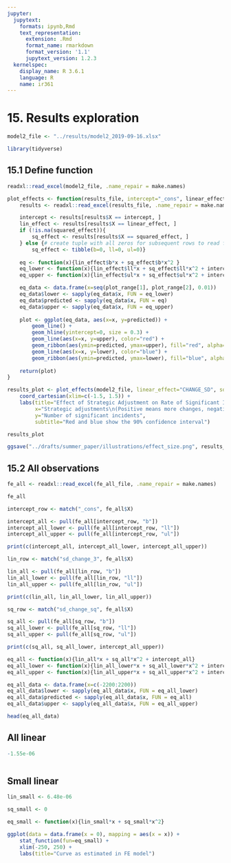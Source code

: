 ```yaml
---
jupyter:
  jupytext:
    formats: ipynb,Rmd
    text_representation:
      extension: .Rmd
      format_name: rmarkdown
      format_version: '1.1'
      jupytext_version: 1.2.3
  kernelspec:
    display_name: R 3.6.1
    language: R
    name: ir361
---
```


# 15. Results exploration

```r
model2_file <- "../results/model2_2019-09-16.xlsx"
```

```r
library(tidyverse)
```

## 15.1 Define function 

```r
readxl::read_excel(model2_file, .name_repair = make.names)
```

```r
plot_effects <- function(results_file, intercept="_cons", linear_effect, plot_range, squared_effect=NA){
    results <- readxl::read_excel(results_file, .name_repair = make.names)

    intercept <- results[results$X == intercept, ]
    lin_effect <- results[results$X == linear_effect, ]
    if (!is.na(squared_effect)){
        sq_effect <- results[results$X == squared_effect, ]
    } else {# create tuple with all zeros for subsequent rows to read from
        sq_effect <- tibble(b=0, ll=0, ul=0)}
    
    eq <- function(x){lin_effect$b*x + sq_effect$b*x^2 }
    eq_lower <- function(x){lin_effect$ll*x + sq_effect$ll*x^2 + intercept$ll - intercept$b}
    eq_upper <- function(x){lin_effect$ul*x + sq_effect$ul*x^2 + intercept$ul - intercept$b}

    eq_data <- data.frame(x=seq(plot_range[1], plot_range[2], 0.01))
    eq_data$lower <- sapply(eq_data$x, FUN = eq_lower)
    eq_data$predicted <- sapply(eq_data$x, FUN = eq)
    eq_data$upper <- sapply(eq_data$x, FUN = eq_upper)
    
    plot <- ggplot(eq_data, aes(x=x, y=predicted)) +
        geom_line() +
        geom_hline(yintercept=0, size = 0.3) +
        geom_line(aes(x=x, y=upper), color="red") +
        geom_ribbon(aes(ymin=predicted, ymax=upper), fill="red", alpha=0.3) + 
        geom_line(aes(x=x, y=lower), color="blue") +
        geom_ribbon(aes(ymin=predicted, ymax=lower), fill="blue", alpha=0.3)
    
    return(plot)
}
```

```r
results_plot <- plot_effects(model2_file, linear_effect="CHANGE_SD", squared_effect= "CHANGE_SD_SQ", plot_range = c(-2, 2)) +
    coord_cartesian(xlim=c(-1.5, 1.5)) +
    labs(title="Effect of Strategic Adjustment on Rate of Significant Incidents", 
         x="Strategic adjustments\n(Positive means more changes, negative means less changes)", 
         y="Number of significant incidents", 
         subtitle="Red and blue show the 90% confidence interval")

results_plot
```

```r
ggsave("../drafts/summer_paper/illustrations/effect_size.png", results_plot)
```

## 15.2 All observations

```r
fe_all <- readxl::read_excel(fe_all_file, .name_repair = make.names)
```

```r
fe_all
```

```r
intercept_row <- match("_cons", fe_all$X)

intercept_all <- pull(fe_all[intercept_row, "b"])
intercept_all_lower <- pull(fe_all[intercept_row, "ll"])
intercept_all_upper <- pull(fe_all[intercept_row, "ul"])

print(c(intercept_all, intercept_all_lower, intercept_all_upper))
```

```r
lin_row <- match("sd_change_3", fe_all$X)

lin_all <- pull(fe_all[lin_row, "b"])
lin_all_lower <- pull(fe_all[lin_row, "ll"])
lin_all_upper <- pull(fe_all[lin_row, "ul"])

print(c(lin_all, lin_all_lower, lin_all_upper))
```

```r
sq_row <- match("sd_change_sq", fe_all$X)

sq_all <- pull(fe_all[sq_row, "b"])
sq_all_lower <- pull(fe_all[sq_row, "ll"])
sq_all_upper <- pull(fe_all[sq_row, "ul"])

print(c(sq_all, sq_all_lower, intercept_all_upper))
```

```r
eq_all <- function(x){lin_all*x + sq_all*x^2 + intercept_all}
eq_all_lower <- function(x){lin_all_lower*x + sq_all_lower*x^2 + intercept_all_lower}
eq_all_upper <- function(x){lin_all_upper*x + sq_all_upper*x^2 + intercept_all_upper}

eq_all_data <- data.frame(x=c(-2200:2200))
eq_all_data$lower <- sapply(eq_all_data$x, FUN = eq_all_lower)
eq_all_data$predicted <- sapply(eq_all_data$x, FUN = eq_all)
eq_all_data$upper <- sapply(eq_all_data$x, FUN = eq_all_upper)
```

```r
head(eq_all_data)
```

## All linear

```r
-1.55e-06
```

```r

```

## Small linear

```r
lin_small <- 6.48e-06
```

```r
sq_small <- 0
```

```r
eq_small <- function(x){lin_small*x + sq_small*x^2}
```

```r
ggplot(data = data.frame(x = 0), mapping = aes(x = x)) +
    stat_function(fun=eq_small) +
    xlim(-250, 250) + 
    labs(title="Curve as estimated in FE model")
    
```

```r

```
